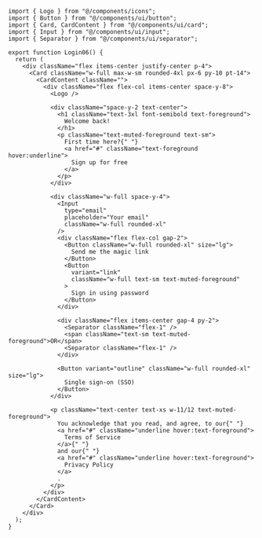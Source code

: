 ```tsx
import { Logo } from "@/components/icons";
import { Button } from "@/components/ui/button";
import { Card, CardContent } from "@/components/ui/card";
import { Input } from "@/components/ui/input";
import { Separator } from "@/components/ui/separator";

export function Login06() {
  return (
    <div className="flex items-center justify-center p-4">
      <Card className="w-full max-w-sm rounded-4xl px-6 py-10 pt-14">
        <CardContent className="">
          <div className="flex flex-col items-center space-y-8">
            <Logo />

            <div className="space-y-2 text-center">
              <h1 className="text-3xl font-semibold text-foreground">
                Welcome back!
              </h1>
              <p className="text-muted-foreground text-sm">
                First time here?{" "}
                <a href="#" className="text-foreground hover:underline">
                  Sign up for free
                </a>
              </p>
            </div>

            <div className="w-full space-y-4">
              <Input
                type="email"
                placeholder="Your email"
                className="w-full rounded-xl"
              />
              <div className="flex flex-col gap-2">
                <Button className="w-full rounded-xl" size="lg">
                  Send me the magic link
                </Button>
                <Button
                  variant="link"
                  className="w-full text-sm text-muted-foreground"
                >
                  Sign in using password
                </Button>
              </div>

              <div className="flex items-center gap-4 py-2">
                <Separator className="flex-1" />
                <span className="text-sm text-muted-foreground">OR</span>
                <Separator className="flex-1" />
              </div>

              <Button variant="outline" className="w-full rounded-xl" size="lg">
                Single sign-on (SSO)
              </Button>
            </div>

            <p className="text-center text-xs w-11/12 text-muted-foreground">
              You acknowledge that you read, and agree, to our{" "}
              <a href="#" className="underline hover:text-foreground">
                Terms of Service
              </a>{" "}
              and our{" "}
              <a href="#" className="underline hover:text-foreground">
                Privacy Policy
              </a>
              .
            </p>
          </div>
        </CardContent>
      </Card>
    </div>
  );
}
```
